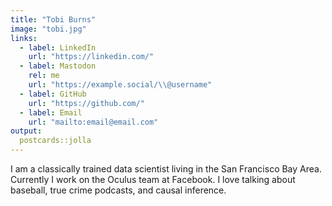 ```yaml
---
title: "Tobi Burns"
image: "tobi.jpg"
links:
  - label: LinkedIn
    url: "https://linkedin.com/"
  - label: Mastodon
    rel: me
    url: "https://example.social/\\@username"
  - label: GitHub
    url: "https://github.com/"
  - label: Email
    url: "mailto:email@email.com"
output:
  postcards::jolla
---
```

 
I am a classically trained data scientist living in the San Francisco Bay Area. 
Currently I work on the Oculus team at Facebook. I love talking about baseball, 
true crime podcasts, and causal inference.

